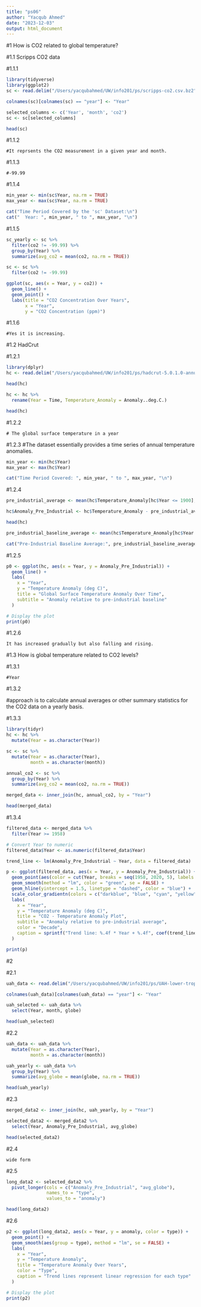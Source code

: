```yaml
---
title: "ps06"
author: "Yacqub Ahmed"
date: "2023-12-03"
output: html_document
---
```


#1 How is CO2 related to global temperature?

#1.1 Scripps CO2 data

#1.1.1
```r
library(tidyverse)
library(ggplot2)
sc <- read.delim("/Users/yacqubahmed/UW/info201/ps/scripps-co2.csv.bz2")

colnames(sc)[colnames(sc) == "year"] <- "Year"

selected_columns <- c('Year', 'month', 'co2')
sc <- sc[selected_columns]

head(sc)
```


#1.1.2
```
#It reprsents the CO2 measurement in a given year and month.
```

#1.1.3
```
#-99.99
```

#1.1.4
```r
min_year <- min(sc$Year, na.rm = TRUE)
max_year <- max(sc$Year, na.rm = TRUE)

cat("Time Period Covered by the 'sc' Dataset:\n")
cat("  Year: ", min_year, " to ", max_year, "\n")
```


#1.1.5
```r
sc_yearly <- sc %>%
  filter(co2 != -99.99) %>%
  group_by(Year) %>%
  summarize(avg_co2 = mean(co2, na.rm = TRUE))

sc <- sc %>%
  filter(co2 != -99.99)

ggplot(sc, aes(x = Year, y = co2)) +
  geom_line() +
  geom_point() +
  labs(title = "CO2 Concentration Over Years",
       x = "Year",
       y = "CO2 Concentration (ppm)")
```


#1.1.6
```
#Yes it is increasing.
```

#1.2 HadCrut

#1.2.1
```r
library(dplyr)
hc <- read.delim("/Users/yacqubahmed/UW/info201/ps/hadcrut-5.0.1.0-annual.csv.bz2")

head(hc)

hc <- hc %>%
  rename(Year = Time, Temperature_Anomaly = Anomaly..deg.C.)

head(hc)
```

#1.2.2
```
# The global surface temperature in a year
```

#1.2.3
#The dataset essentially provides a time series of annual temperature anomalies.
```r
min_year <- min(hc$Year)
max_year <- max(hc$Year)

cat("Time Period Covered: ", min_year, " to ", max_year, "\n")
```


#1.2.4
```r
pre_industrial_average <- mean(hc$Temperature_Anomaly[hc$Year <= 1900], na.rm = TRUE)

hc$Anomaly_Pre_Industrial <- hc$Temperature_Anomaly - pre_industrial_average

head(hc)

pre_industrial_baseline_average <- mean(hc$Temperature_Anomaly[hc$Year >= 1961 & hc$Year <= 1990], na.rm = TRUE)

cat("Pre-Industrial Baseline Average:", pre_industrial_baseline_average, "\n")
```


#1.2.5
```r
p0 <- ggplot(hc, aes(x = Year, y = Anomaly_Pre_Industrial)) +
  geom_line() +
  labs(
    x = "Year",
    y = "Temperature Anomaly (deg C)",
    title = "Global Surface Temperature Anomaly Over Time",
    subtitle = "Anomaly relative to pre-industrial baseline"
  )

# Display the plot
print(p0)
```

#1.2.6
```
It has increased gradually but also falling and rising. 
```

#1.3 How is global temperature related to CO2 levels?

#1.3.1
```
#Year
```
#1.3.2

#approach is to calculate annual averages or other summary statistics for the CO2 data on a yearly basis. 


#1.3.3
```r
library(tidyr)
hc <- hc %>%
  mutate(Year = as.character(Year))

sc <- sc %>%
  mutate(Year = as.character(Year),
         month = as.character(month))

annual_co2 <- sc %>%
  group_by(Year) %>%
  summarize(avg_co2 = mean(co2, na.rm = TRUE))

merged_data <- inner_join(hc, annual_co2, by = "Year")

head(merged_data)

```


#1.3.4
```r
filtered_data <- merged_data %>%
  filter(Year >= 1958)

# Convert Year to numeric
filtered_data$Year <- as.numeric(filtered_data$Year)

trend_line <- lm(Anomaly_Pre_Industrial ~ Year, data = filtered_data)

p <- ggplot(filtered_data, aes(x = Year, y = Anomaly_Pre_Industrial)) +
  geom_point(aes(color = cut(Year, breaks = seq(1958, 2020, 5), labels = FALSE))) +
  geom_smooth(method = "lm", color = "green", se = FALSE) +
  geom_hline(yintercept = 1.5, linetype = "dashed", color = "blue") +
  scale_color_gradientn(colors = c("darkblue", "blue", "cyan", "yellow", "orange", "darkorange", "red")) +
  labs(
    x = "Year",
    y = "Temperature Anomaly (deg C)",
    title = "CO2 - Temperature Anomaly Plot",
    subtitle = "Anomaly relative to pre-industrial average",
    color = "Decade",
    caption = sprintf("Trend line: %.4f * Year + %.4f", coef(trend_line)[2], coef(trend_line)[1])
  )

print(p)
```

#2

#2.1
```r
uah_data <- read.delim("/Users/yacqubahmed/UW/info201/ps/UAH-lower-troposphere-wide.csv.bz2")

colnames(uah_data)[colnames(uah_data) == "year"] <- "Year"

uah_selected <- uah_data %>%
  select(Year, month, globe)

head(uah_selected)

```


#2.2
```r
uah_data <- uah_data %>%
  mutate(Year = as.character(Year),
         month = as.character(month))

uah_yearly <- uah_data %>%
  group_by(Year) %>%
  summarize(avg_globe = mean(globe, na.rm = TRUE))

head(uah_yearly)
```


#2.3
```r
merged_data2 <- inner_join(hc, uah_yearly, by = "Year")

selected_data2 <- merged_data2 %>%
  select(Year, Anomaly_Pre_Industrial, avg_globe)

head(selected_data2)
```


#2.4
```
wide form
```

#2.5
```r
long_data2 <- selected_data2 %>%
  pivot_longer(cols = c("Anomaly_Pre_Industrial", "avg_globe"),
               names_to = "type",
               values_to = "anomaly")

head(long_data2)
```


#2.6
```r
p2 <- ggplot(long_data2, aes(x = Year, y = anomaly, color = type)) +
  geom_point() +
  geom_smooth(aes(group = type), method = "lm", se = FALSE) +
  labs(
    x = "Year",
    y = "Temperature Anomaly",
    title = "Temperature Anomaly Over Years",
    color = "Type",
    caption = "Trend lines represent linear regression for each type"
  )

# Display the plot
print(p2)
```




